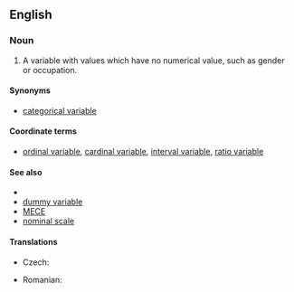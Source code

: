 ==English==

===Noun===
{{en-noun|head=[[nominal]] [[variable]]}}

# {{label|en|statistics|metrics}} A variable with values which have no numerical value, such as gender or occupation.
{{examples-right|examples=<u>Types of leaf arrangement</u><br>opposite, alternate, whorled<br><u>States of matter</u><br>solid, liquid, gas, plasma}}

====Synonyms====
* [[categorical variable]]

====Coordinate terms====
* [[ordinal variable]], [[cardinal variable]], [[interval variable]], [[ratio variable]]

====See also====
* {{pedialite|Levels of measurement}}
* [[dummy variable]]
* [[MECE]]
* [[nominal scale]]

====Translations====
{{trans-top|nominal variable}}
* Czech: {{t|cs|nominální proměnná|f}}
{{trans-mid}}
* Romanian: {{t|ro|variabilă nominală|f}}
{{trans-bottom}}